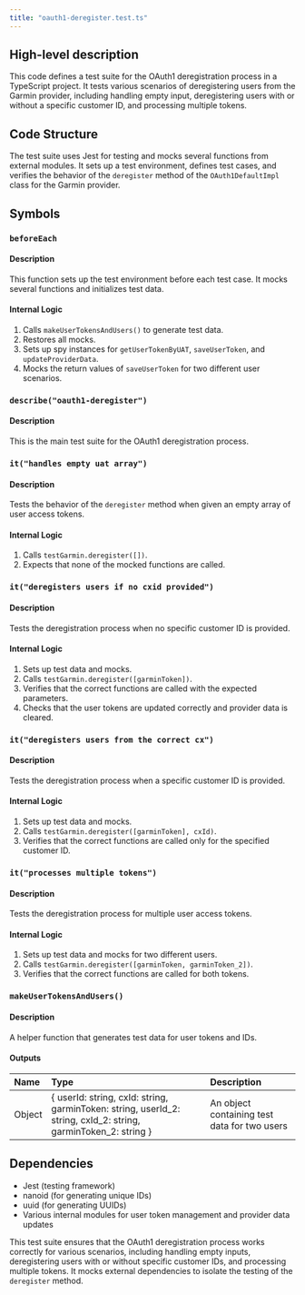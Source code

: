 ```yaml
---
title: "oauth1-deregister.test.ts"
---
```


## High-level description
This code defines a test suite for the OAuth1 deregistration process in a TypeScript project. It tests various scenarios of deregistering users from the Garmin provider, including handling empty input, deregistering users with or without a specific customer ID, and processing multiple tokens.

## Code Structure
The test suite uses Jest for testing and mocks several functions from external modules. It sets up a test environment, defines test cases, and verifies the behavior of the `deregister` method of the `OAuth1DefaultImpl` class for the Garmin provider.

## Symbols

### `beforeEach`
#### Description
This function sets up the test environment before each test case. It mocks several functions and initializes test data.

#### Internal Logic
1. Calls `makeUserTokensAndUsers()` to generate test data.
2. Restores all mocks.
3. Sets up spy instances for `getUserTokenByUAT`, `saveUserToken`, and `updateProviderData`.
4. Mocks the return values of `saveUserToken` for two different user scenarios.

### `describe("oauth1-deregister")`
#### Description
This is the main test suite for the OAuth1 deregistration process.

### `it("handles empty uat array")`
#### Description
Tests the behavior of the `deregister` method when given an empty array of user access tokens.

#### Internal Logic
1. Calls `testGarmin.deregister([])`.
2. Expects that none of the mocked functions are called.

### `it("deregisters users if no cxid provided")`
#### Description
Tests the deregistration process when no specific customer ID is provided.

#### Internal Logic
1. Sets up test data and mocks.
2. Calls `testGarmin.deregister([garminToken])`.
3. Verifies that the correct functions are called with the expected parameters.
4. Checks that the user tokens are updated correctly and provider data is cleared.

### `it("deregisters users from the correct cx")`
#### Description
Tests the deregistration process when a specific customer ID is provided.

#### Internal Logic
1. Sets up test data and mocks.
2. Calls `testGarmin.deregister([garminToken], cxId)`.
3. Verifies that the correct functions are called only for the specified customer ID.

### `it("processes multiple tokens")`
#### Description
Tests the deregistration process for multiple user access tokens.

#### Internal Logic
1. Sets up test data and mocks for two different users.
2. Calls `testGarmin.deregister([garminToken, garminToken_2])`.
3. Verifies that the correct functions are called for both tokens.

### `makeUserTokensAndUsers()`
#### Description
A helper function that generates test data for user tokens and IDs.

#### Outputs
| Name | Type | Description |
|:-----|:-----|:------------|
| Object | \{ userId: string, cxId: string, garminToken: string, userId_2: string, cxId_2: string, garminToken_2: string \} | An object containing test data for two users |

## Dependencies
- Jest (testing framework)
- nanoid (for generating unique IDs)
- uuid (for generating UUIDs)
- Various internal modules for user token management and provider data updates

This test suite ensures that the OAuth1 deregistration process works correctly for various scenarios, including handling empty inputs, deregistering users with or without specific customer IDs, and processing multiple tokens. It mocks external dependencies to isolate the testing of the `deregister` method.
